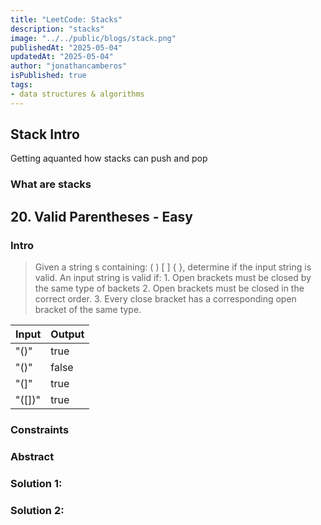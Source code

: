 ```yaml
---
title: "LeetCode: Stacks"
description: "stacks"
image: "../../public/blogs/stack.png"
publishedAt: "2025-05-04"
updatedAt: "2025-05-04"
author: "jonathancamberos"
isPublished: true
tags:
- data structures & algorithms
---
```


## Stack Intro

Getting aquanted how stacks can push and pop

### What are stacks 


## 20. Valid Parentheses - Easy

### Intro
> Given a string s containing: ( ) [ ] \{ \},
> determine if the input string is valid. 
> An input string is valid if: 1. Open brackets must be closed by the same type
> of backets 2. Open brackets must be closed in the correct order. 3. Every close
> bracket has a corresponding open bracket of the same type.

|  Input   | Output  |  
| -------- | ------- | 
| "()"     | true    | 
| "()[]()" | false   |
| "(]"     | true    |
| "([])"   | true    |


### Constraints

### Abstract

### Solution 1: 

### Solution 2: 